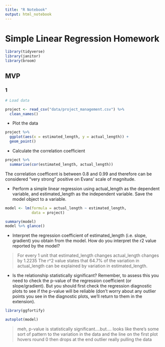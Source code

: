 ```yaml
---
title: "R Notebook"
output: html_notebook
---
```

# Simple Linear Regression Homework


```r
library(tidyverse)
library(janitor)
library(broom)
```


## MVP
### 1

```r
# Load data

project <- read_csv("data/project_management.csv") %>% 
  clean_names()

```
* Plot the data

```r
project %>% 
  ggplot(aes(x = estimated_length, y = actual_length)) +
  geom_point()
```

* Calculate the correlation coefficient

```r
project %>% 
  summarise(cor(estimated_length, actual_length))
```
The correlation coefficent is between 0.8 and 0.99 and therefore can be considered "very strong" positive on Evans' scale of magnitude.


* Perform a simple linear regression using actual_length as the dependent variable, and estimated_length as the independent variable. Save the model object to a variable.

```r
model <- lm(formula = actual_length ~ estimated_length,
            data = project)

summary(model)
model %>% glance()
```

* Interpret the regression coefficient of estimated_length (i.e. slope, gradient) you obtain from the model. How do you interpret the r2 value reported by the model?

> For every 1 unit that estimated_length changes actual_length changes by 1.2235
> The r^2 value states that 64.7% of the variation in actual_length can be explained by variation in estimated_length. 

* Is the relationship statistically significant? Remember, to assess this you need to check the p-value of the regression coefficient (or slope/gradient). But you should first check the regression diagnostic plots to see if the p-value will be reliable (don’t worry about any outlier points you see in the diagnostic plots, we’ll return to them in the extension).

```r
library(ggfortify)

autoplot(model)
```

> meh, p-value is statistically significant....but....
> looks like there's some sort of pattern to the variation in the data and the line on the first plot hovers round 0 then drops at the end
> outlier really pulling the data